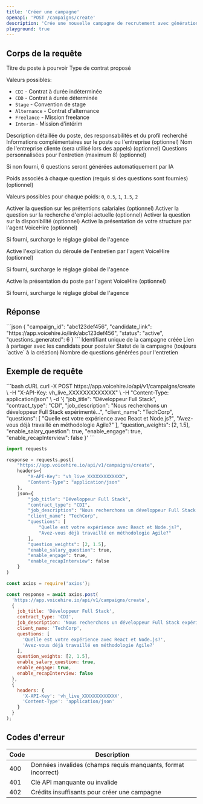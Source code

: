 ```yaml
---
title: 'Créer une campagne'
openapi: 'POST /campaigns/create'
description: 'Crée une nouvelle campagne de recrutement avec génération automatique ou personnalisation des questions'
playground: true
---
```


## Corps de la requête

<ParamField body="job_title" type="string" required>
  Titre du poste à pourvoir
</ParamField>

<ParamField body="contract_type" type="string" required>
  Type de contrat proposé
  
  Valeurs possibles:
  - `CDI` - Contrat à durée indéterminée
  - `CDD` - Contrat à durée déterminée
  - `Stage` - Convention de stage
  - `Alternance` - Contrat d'alternance
  - `Freelance` - Mission freelance
  - `Interim` - Mission d'intérim
</ParamField>

<ParamField body="job_description" type="string" required>
  Description détaillée du poste, des responsabilités et du profil recherché
</ParamField>

<ParamField body="additional_info" type="string">
  Informations complémentaires sur le poste ou l'entreprise (optionnel)
</ParamField>

<ParamField body="client_name" type="string">
  Nom de l'entreprise cliente (sera utilisé lors des appels) (optionnel)
</ParamField>

<ParamField body="questions" type="array">
  Questions personnalisées pour l'entretien (maximum 8) (optionnel)
  
  Si non fourni, 6 questions seront générées automatiquement par IA
</ParamField>

<ParamField body="question_weights" type="array">
  Poids associés à chaque question (requis si des questions sont fournies) (optionnel)
  
  Valeurs possibles pour chaque poids: `0`, `0.5`, `1`, `1.5`, `2`
</ParamField>

<ParamField body="enable_salary_question" type="boolean" default="true">
  Activer la question sur les prétentions salariales (optionnel)
</ParamField>

<ParamField body="enable_job_search_question" type="boolean" default="true">
  Activer la question sur la recherche d'emploi actuelle (optionnel)
</ParamField>

<ParamField body="enable_availability_question" type="boolean" default="true">
  Activer la question sur la disponibilité (optionnel)
</ParamField>

<ParamField body="enable_engage" type="boolean" default="null">
  Active la présentation de votre structure par l'agent VoiceHire (optionnel)
  
  Si fourni, surcharge le réglage global de l'agence
</ParamField>

<ParamField body="enable_recapInterview" type="boolean" default="null">
  Active l'explication du déroulé de l'entretien par l'agent VoiceHire (optionnel)
  
  Si fourni, surcharge le réglage global de l'agence
</ParamField>

<ParamField body="enable_recapJob" type="boolean" default="null">
  Active la présentation du poste par l'agent VoiceHire (optionnel)
  
  Si fourni, surcharge le réglage global de l'agence
</ParamField>

## Réponse

<ResponseExample>
```json
{
  "campaign_id": "abc123def456",
  "candidate_link": "https://app.voicehire.io/link/abc123def456",
  "status": "active",
  "questions_generated": 6
}
```
</ResponseExample>

<ResponseField name="campaign_id" type="string" required>
  Identifiant unique de la campagne créée
</ResponseField>

<ResponseField name="candidate_link" type="string" required>
  Lien à partager avec les candidats pour postuler
</ResponseField>

<ResponseField name="status" type="string" required>
  Statut de la campagne (toujours `active` à la création)
</ResponseField>

<ResponseField name="questions_generated" type="integer" required>
  Nombre de questions générées pour l'entretien
</ResponseField>

## Exemple de requête

<CodeGroup>
```bash cURL
curl -X POST https://app.voicehire.io/api/v1/campaigns/create \
  -H "X-API-Key: vh_live_XXXXXXXXXXXXX" \
  -H "Content-Type: application/json" \
  -d '{
    "job_title": "Développeur Full Stack",
    "contract_type": "CDI",
    "job_description": "Nous recherchons un développeur Full Stack expérimenté...",
    "client_name": "TechCorp",
    "questions": [
      "Quelle est votre expérience avec React et Node.js?",
      "Avez-vous déjà travaillé en méthodologie Agile?"
    ],
    "question_weights": [2, 1.5],
    "enable_salary_question": true,
    "enable_engage": true,
    "enable_recapInterview": false
  }'
```

```python Python
import requests

response = requests.post(
    "https://app.voicehire.io/api/v1/campaigns/create",
    headers={
        "X-API-Key": "vh_live_XXXXXXXXXXXXX",
        "Content-Type": "application/json"
    },
    json={
        "job_title": "Développeur Full Stack",
        "contract_type": "CDI",
        "job_description": "Nous recherchons un développeur Full Stack expérimenté...",
        "client_name": "TechCorp",
        "questions": [
            "Quelle est votre expérience avec React et Node.js?",
            "Avez-vous déjà travaillé en méthodologie Agile?"
        ],
        "question_weights": [2, 1.5],
        "enable_salary_question": true,
        "enable_engage": true,
        "enable_recapInterview": false
    }
)
```

```javascript Node.js
const axios = require('axios');

const response = await axios.post(
  'https://app.voicehire.io/api/v1/campaigns/create',
  {
    job_title: 'Développeur Full Stack',
    contract_type: 'CDI',
    job_description: 'Nous recherchons un développeur Full Stack expérimenté...',
    client_name: 'TechCorp',
    questions: [
      'Quelle est votre expérience avec React et Node.js?',
      'Avez-vous déjà travaillé en méthodologie Agile?'
    ],
    question_weights: [2, 1.5],
    enable_salary_question: true,
    enable_engage: true,
    enable_recapInterview: false
  },
  {
    headers: {
      'X-API-Key': 'vh_live_XXXXXXXXXXXXX',
      'Content-Type': 'application/json'
    }
  }
);
```
</CodeGroup>

## Codes d'erreur

| Code | Description |
|------|-------------|
| 400 | Données invalides (champs requis manquants, format incorrect) |
| 401 | Clé API manquante ou invalide |
| 402 | Crédits insuffisants pour créer une campagne |
